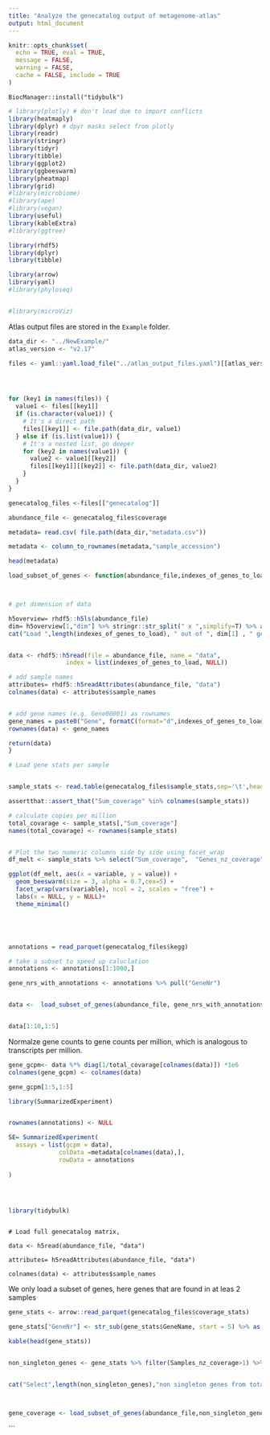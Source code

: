 ```yaml
---
title: "Analyze the genecatalog output of metagenome-atlas"
output: html_document
---
```


```r
knitr::opts_chunk$set(
  echo = TRUE, eval = TRUE,
  message = FALSE,
  warning = FALSE,
  cache = FALSE, include = TRUE
)
```



```
BiocManager::install("tidybulk")

```


```r
# library(plotly) # don't load due to import conflicts
library(heatmaply)
library(dplyr) # dpyr masks select from plotly
library(readr)
library(stringr)
library(tidyr)
library(tibble)
library(ggplot2)
library(ggbeeswarm)
library(pheatmap)
library(grid)
#library(microbiome)
#library(ape)
#library(vegan)
library(useful)
library(kableExtra)
#library(ggtree)

library(rhdf5)
library(dplyr)
library(tibble)

library(arrow)
library(yaml)
#library(phyloseq)


#library(microViz)
```

Atlas output files are stored in the `Example` folder.

```r


data_dir <- "../NewExample/"
atlas_version <- "v2.17"

```


```r

files <- yaml::yaml.load_file("../atlas_output_files.yaml")[[atlas_version]]




for (key1 in names(files)) {
  value1 <- files[[key1]]
  if (is.character(value1)) {
    # It's a direct path
    files[[key1]] <- file.path(data_dir, value1)
  } else if (is.list(value1)) {
    # It's a nested list, go deeper
    for (key2 in names(value1)) {
      value2 <- value1[[key2]]
      files[[key1]][[key2]] <- file.path(data_dir, value2)
    }
  }
}

genecatalog_files <-files[["genecatalog"]]

abundance_file <- genecatalog_files$coverage


```


```r


metadata= read.csv( file.path(data_dir,"metadata.csv")) 

metadata <- column_to_rownames(metadata,"sample_accession")

head(metadata)

```




```r



load_subset_of_genes <- function(abundance_file,indexes_of_genes_to_load ){



# get dimension of data

h5overview= rhdf5::h5ls(abundance_file)
dim= h5overview[1,"dim"] %>% stringr::str_split(" x ",simplify=T) %>% as.numeric
cat("Load ",length(indexes_of_genes_to_load), " out of ", dim[1] , " genes\n")


data <- rhdf5::h5read(file = abundance_file, name = "data",
                index = list(indexes_of_genes_to_load, NULL))

# add sample names
attributes= rhdf5::h5readAttributes(abundance_file, "data")
colnames(data) <- attributes$sample_names


# add gene names (e.g. Gene00001) as rownames
gene_names = paste0("Gene", formatC(format="d",indexes_of_genes_to_load,flag="0",width=ceiling(log10(max(dim[1])))))
rownames(data) <- gene_names

return(data)
}


```


```r


# Load gene stats per sample


sample_stats <- read.table(genecatalog_files$sample_stats,sep='\t',header=T,row.names=1)

assertthat::assert_that("Sum_coverage" %in% colnames(sample_stats))

# calculate copies per million
total_covarage <- sample_stats[,"Sum_coverage"]
names(total_covarage) <- rownames(sample_stats)


# Plot the two numeric columns side by side using facet_wrap
df_melt <- sample_stats %>% select("Sum_coverage",  "Genes_nz_coverage") %>% rename(`Total coverage` = Sum_coverage,`N detected genes` = Genes_nz_coverage) %>% reshape2::melt()

ggplot(df_melt, aes(x = variable, y = value)) +
  geom_beeswarm(size = 3, alpha = 0.7,cex=5) + 
  facet_wrap(vars(variable), ncol = 2, scales = "free") +
  labs(x = NULL, y = NULL)+
  theme_minimal()






```

```r


annotations = read_parquet(genecatalog_files$kegg)

# take a subset to speed up caluclation
annotations <- annotations[1:1000,]

gene_nrs_with_annotations <- annotations %>% pull("GeneNr")


data <-  load_subset_of_genes(abundance_file, gene_nrs_with_annotations)


data[1:10,1:5]

```

Normalze gene counts to gene counts per million, which is analogous to transcripts per million.

```r


gene_gcpm<- data %*% diag(1/total_covarage[colnames(data)]) *1e6
colnames(gene_gcpm) <- colnames(data)

gene_gcpm[1:5,1:5]


```





```r


library(SummarizedExperiment)


rownames(annotations) <- NULL

SE= SummarizedExperiment(
  assays = list(gcpm = data),
              colData =metadata[colnames(data),],
              rowData = annotations
  
)





```




```r

library(tidybulk)


```






```{}

# Load full genecatalog matrix, 

data <- h5read(abundance_file, "data")

attributes= h5readAttributes(abundance_file, "data")

colnames(data) <- attributes$sample_names

```



We only load a subset of genes, here genes that are found in at leas 2 samples
```r

gene_stats <- arrow::read_parquet(genecatalog_files$coverage_stats)

gene_stats["GeneNr"] <- str_sub(gene_stats$GeneName, start = 5) %>% as.integer()

kable(head(gene_stats))


non_singleton_genes <- gene_stats %>% filter(Samples_nz_coverage>1) %>%  dplyr::pull(GeneNr)


cat("Select",length(non_singleton_genes),"non singleton genes from total", dim(gene_stats)[1],"genes.")



gene_coverage <- load_subset_of_genes(abundance_file,non_singleton_genes ) 

```







```